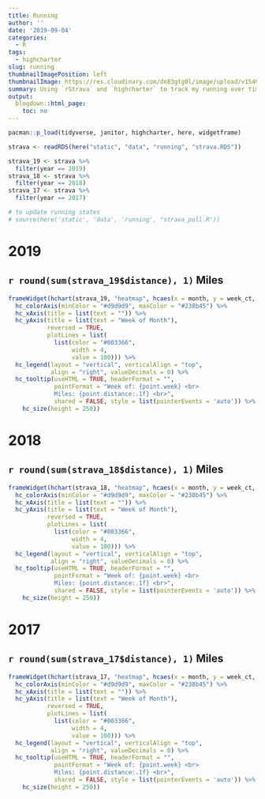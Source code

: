 ```yaml
---
title: Running
author: ''
date: '2019-09-04'
categories:
  - R
tags:
  - highcharter
slug: running
thumbnailImagePosition: left
thumbnailImage: https://res.cloudinary.com/dn83gtg0l/image/upload/v1549156087/running.jpg
summary: Using `rStrava` and `highcharter` to track my running over time
output:
  blogdown::html_page:
    toc: no
---
```


```r
pacman::p_load(tidyverse, janitor, highcharter, here, widgetframe)

strava <- readRDS(here("static", "data", "running", "strava.RDS"))

strava_19 <- strava %>%
  filter(year == 2019)
strava_18 <- strava %>%
  filter(year == 2018)
strava_17 <- strava %>%
  filter(year == 2017)

# to update running states
# source(here('static', 'data', 'running', "strava_pull.R"))
```

# 2019 
## `r round(sum(strava_19$distance), 1)` Miles

```r

frameWidget(hchart(strava_19, "heatmap", hcaes(x = month, y = week_ct, value = round(distance, 2))) %>% 
  hc_colorAxis(minColor = "#d9d9d9", maxColor = "#238b45") %>% 
  hc_xAxis(title = list(text = "")) %>%
  hc_yAxis(title = list(text = "Week of Month"),
           reversed = TRUE,
           plotLines = list(
             list(color = "#003366",
                  width = 4,
                  value = 100))) %>%
  hc_legend(layout = "vertical", verticalAlign = "top",
            align = "right", valueDecimals = 0) %>%
  hc_tooltip(useHTML = TRUE, headerFormat = "",
             pointFormat = "Week of: {point.week} <br>
             Miles: {point.distance:.1f} <br>",
             shared = FALSE, style = list(pointerEvents = 'auto')) %>%
    hc_size(height = 250)) 


```

# 2018 
## `r round(sum(strava_18$distance), 1)` Miles

```r

frameWidget(hchart(strava_18, "heatmap", hcaes(x = month, y = week_ct, value = round(distance, 2))) %>% 
  hc_colorAxis(minColor = "#d9d9d9", maxColor = "#238b45") %>% 
  hc_xAxis(title = list(text = "")) %>%
  hc_yAxis(title = list(text = "Week of Month"),
           reversed = TRUE,
           plotLines = list(
             list(color = "#003366",
                  width = 4,
                  value = 100))) %>%
  hc_legend(layout = "vertical", verticalAlign = "top",
            align = "right", valueDecimals = 0) %>%
  hc_tooltip(useHTML = TRUE, headerFormat = "",
             pointFormat = "Week of: {point.week} <br>
             Miles: {point.distance:.1f} <br>",
             shared = FALSE, style = list(pointerEvents = 'auto')) %>%
    hc_size(height = 250)) 

```

# 2017 
## `r round(sum(strava_17$distance), 1)` Miles

```r

frameWidget(hchart(strava_17, "heatmap", hcaes(x = month, y = week_ct, value = round(distance, 2))) %>% 
  hc_colorAxis(minColor = "#d9d9d9", maxColor = "#238b45") %>% 
  hc_xAxis(title = list(text = "")) %>%
  hc_yAxis(title = list(text = "Week of Month"),
           reversed = TRUE,
           plotLines = list(
             list(color = "#003366",
                  width = 4,
                  value = 100))) %>%
  hc_legend(layout = "vertical", verticalAlign = "top",
            align = "right", valueDecimals = 0) %>%
  hc_tooltip(useHTML = TRUE, headerFormat = "",
             pointFormat = "Week of: {point.week} <br>
             Miles: {point.distance:.1f} <br>",
             shared = FALSE, style = list(pointerEvents = 'auto')) %>%
    hc_size(height = 250)) 

```